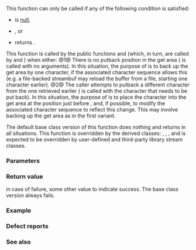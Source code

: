 {{cpp/io/basic_streambuf/title|pbackfail}}
{{cpp/io/basic_streambuf/navbar}}
{{dcl begin}}
{{dcl|1=
protected:
virtual int_type pbackfail( int_type c = Traits::eof() );
}}
{{dcl end}}

This function can only be called if any of the following condition is satisfied:
* {{c|gptr()}} is [[cpp/language/pointer#Null pointers|null]],
* {{c|1=gptr() == eback()}}, or
* {{c|traits::eq(traits::to_char_type(c), gptr()[-1])}} returns {{c|false}}.

This function is called by the public functions {{lc|sungetc()}} and {{lc|sputbackc()}} (which, in turn, are called by {{l2tt|cpp/io/basic_istream/unget}} and {{l2tt|cpp/io/basic_istream/putback}}) when either:
@1@ There is no putback position in the get area ({{tt|pbackfail()}} is called with no arguments). In this situation, the purpose of {{tt|pbackfail()}} is to back up the get area by one character, if the associated character sequence allows this (e.g. a file-backed streambuf may reload the buffer from a file, starting one character earlier). 
@2@ The caller attempts to putback a different character from the one retrieved earlier ({{tt|pbackfail()}} is called with the character that needs to be put back). In this situation, the purpose of {{tt|pbackfail()}} is to place the character {{tt|c}} into the get area at the position just before {{l2tt|cpp/io/basic_streambuf/gptr|gptr()}}, and, if possible, to modify the associated character sequence to reflect this change. This may involve backing up the get area as in the first variant.

The default base class version of this function does nothing and returns {{c|Traits::eof()}} in all situations. This function is overridden by the derived classes: {{l2tt|cpp/io/basic_stringbuf/pbackfail}}, {{l2tt|cpp/io/basic_filebuf/pbackfail}}, {{l2tt|cpp/io/strstreambuf/pbackfail}}, and is expected to be overridden by user-defined and third-party library stream classes.

===Parameters===
{{par begin}}
{{par|ch|character to put back or {{c|Traits::eof()}} if only back out is requested}}
{{par end}}

===Return value===
{{c|Traits::eof()}} in case of failure, some other value to indicate success. The base class version always fails.

===Example===
{{example|
|code=
|output=
}}

===Defect reports===
{{dr list begin}}
{{dr list item|wg=lwg|dr=32|std=C++98|before=the calling condition '{{c|traits::eq(*gptr(),traits::to_char_type(c))}}&lt;br&gt;returns {{c|false}}' did not match the description of {{lc|sputbackc()}}|after=corrected to match&lt;br&gt;the description}}
{{dr list end}}

===See also===
{{dsc begin}}
{{dsc inc|cpp/io/basic_filebuf/dsc pbackfail}}
{{dsc inc|cpp/io/basic_stringbuf/dsc pbackfail}}
{{dsc inc|cpp/io/strstreambuf/dsc pbackfail}}
{{dsc inc|cpp/io/basic_streambuf/dsc sungetc}}
{{dsc inc|cpp/io/basic_streambuf/dsc sputbackc}}
{{dsc end}}

{{langlinks|de|es|fr|it|ja|pt|ru|zh}}